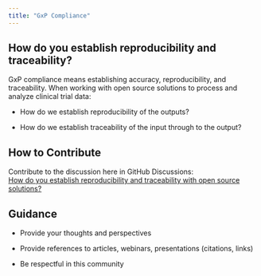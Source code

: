 ```yaml
---
title: "GxP Compliance"
---
```


## How do you establish reproducibility and traceability?

GxP compliance means establishing accuracy, reproducibility, and traceability. When working with open source solutions to process and analyze clinical trial data:

-   How do we establish reproducibility of the outputs?

-   How do we establish traceability of the input through to the output?

## How to Contribute

Contribute to the discussion here in GitHub Discussions:\
[How do you establish reproducibility and traceability with open source solutions?](https://github.com/phuse-org/OSTCDA/discussions/8)

## Guidance

-   Provide your thoughts and perspectives

-   Provide references to articles, webinars, presentations (citations, links)

-   Be respectful in this community
